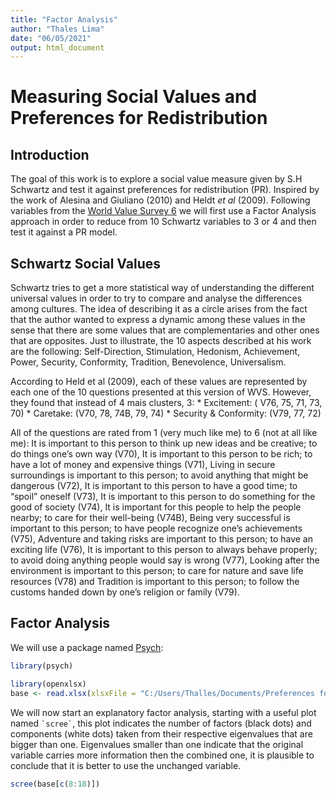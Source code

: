 ---
title: "Factor Analysis"
author: "Thales Lima"
date: "06/05/2021"
output: html_document
---

# Measuring Social Values and Preferences for Redistribution
  
## Introduction
  
The goal of this work is to explore a social value measure given by S.H Schwartz
and test it against preferences for redistribution (PR). Inspired by the work of Alesina and Giuliano
(2010) and Heldt *et al* (2009). Following variables from the [World Value Survey 6](https://www.worldvaluessurvey.org/wvs.jsp) we will first use a Factor Analysis approach in order to reduce from 10 Schwartz variables to 3 or 4 and then test it against a PR model. 
  
## Schwartz Social Values
  
Schwartz tries to get a more statistical way of understanding the different universal values in order to try to compare and analyse the differences among cultures. The idea of describing it as a circle arises from the fact that the author wanted to express a dynamic among these values in the sense that there are some values that are complementaries and other ones that are opposites. Just to illustrate, the 10 aspects described at his work are the following: Self-Direction,  Stimulation, Hedonism, Achievement, Power, Security, Conformity, Tradition, Benevolence, Universalism.
  
According to Held et al (2009), each of these values are represented by each one of the 10 questions presented at this version of WVS. However, they found that instead of 4 mais clusters, 3: 
    * Excitement: ( V76, 75, 71, 73, 70)
    * Caretake: (V70, 78, 74B, 79, 74)
    * Security & Conformity: (V79, 77, 72)
  
All of the questions are rated from 1 (very much like me) to 6 (not at all like me): It is important to this person to think up new ideas and be creative; to do things one’s own way (V70), It is important to this person to be rich; to have a lot of money and expensive things (V71), Living in secure surroundings is important to this person; to avoid anything that might be dangerous (V72), It is important to this person to have a good time; to “spoil” oneself (V73), It is important to this person to do something for the good of society (V74), It is important for this people to help the people nearby; to care for their well-being (V74B), Being very successful is important to this person; to have people recognize one’s achievements (V75), Adventure and taking risks are important to this person; to have an exciting life (V76), It is important to this person to always behave properly; to avoid doing anything people would say is wrong (V77), Looking after the environment is important to this person; to care for nature and save life resources (V78) and Tradition is important to this person; to follow the customs handed down by one’s religion or family (V79).
  
## Factor Analysis   
  
We will use a package named [Psych](https://cran.r-project.org/web/packages/psych/index.html):
  
```{r packages}
library(psych)
```
  
```{r include = FALSE} 
library(openxlsx)
base <- read.xlsx(xlsxFile = "C:/Users/Thalles/Documents/Preferences for Redistribution/Bases/Recoded data - 12-08.xlsx")
```
  
We will now start an explanatory factor analysis, starting with a useful plot named `` `scree` ``, this plot  indicates the number of factors (black dots) and components (white dots) taken from their respective eigenvalues that are bigger than one. Eigenvalues smaller than one indicate that the original variable carries more information then the combined one, it is plausible to conclude that it is better to use the unchanged variable.    

``` {r scree}
scree(base[c(8:18)])
```

  

